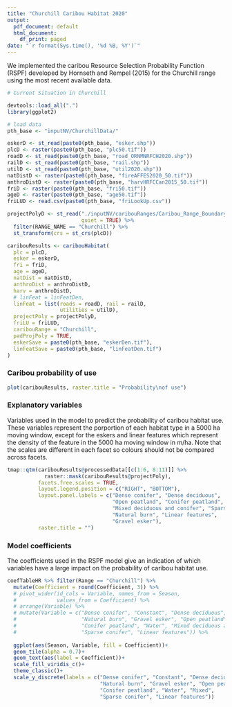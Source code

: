 ```yaml
---
title: "Churchill Caribou Habitat 2020"
output:
  pdf_document: default
  html_document:
    df_print: paged
date: "`r format(Sys.time(), '%d %B, %Y')`"
---
```


We implemented the caribou Resource Selection Probability Function (RSPF) developed by Hornseth and Rempel (2015) for the Churchill range using the most recent available data. 

```r
# Current Situation in Churchill

devtools::load_all(".")
library(ggplot2)

# load data
pth_base <- "inputNV/ChurchillData/"

```

```r
eskerD <- st_read(paste0(pth_base, "esker.shp"))
plcD <- raster(paste0(pth_base, "plc50.tif"))
roadD <- st_read(paste0(pth_base, "road_ORNMNRFCH2020.shp"))
railD <- st_read(paste0(pth_base, "rail.shp"))
utilD <- st_read(paste0(pth_base, "util2020.shp"))
natDistD <- raster(paste0(pth_base, "fireAFFES2020_50.tif"))
anthroDistD <- raster(paste0(pth_base, "harvHRFCCan2015_50.tif"))
friD <- raster(paste0(pth_base, "fri50.tif"))
ageD <- raster(paste0(pth_base, "age50.tif"))
friLUD <- read.csv(paste0(pth_base, "friLookUp.csv"))

projectPolyD <- st_read("./inputNV/caribouRanges/Caribou_Range_Boundary.shp", 
                        quiet = TRUE) %>% 
  filter(RANGE_NAME == "Churchill") %>% 
  st_transform(crs = st_crs(plcD))

caribouResults <- caribouHabitat(
  plc = plcD, 
  esker = eskerD, 
  fri = friD, 
  age = ageD, 
  natDist = natDistD, 
  anthroDist = anthroDistD,
  harv = anthroDistD,
  # linFeat = linFeatDen,
  linFeat = list(roads = roadD, rail = railD,
                 utilities = utilD),
  projectPoly = projectPolyD, 
  friLU = friLUD, 
  caribouRange = "Churchill", 
  padProjPoly = TRUE, 
  eskerSave = paste0(pth_base, "eskerDen.tif"),
  linFeatSave = paste0(pth_base, "linFeatDen.tif")
) 
```
### Caribou probability of use

```r
plot(caribouResults, raster.title = "Probability\nof use")
```

### Explanatory variables
Variables used in the model to predict the probability of caribou habitat use. These variables represent the porportion of each habitat type in a 5000 ha moving window, except for the eskers and linear features which represent the density of the feature in the 5000 ha moving window in m/ha. Note that the scales are different in each facet so colours should not be compared across facets.

```r

tmap::qtm(caribouResults@processedData[[c(1:6, 8:11)]] %>% 
            raster::mask(caribouResults@projectPoly),
          facets.free.scales = TRUE, 
          layout.legend.position = c("RIGHT", "BOTTOM"),
          layout.panel.labels = c("Dense conifer", "Dense deciduous", 
                                  "Open peatland", "Conifer peatland", "Water",
                                  "Mixed deciduous and conifer", "Sparse conifer",
                                  "Natural burn", "Linear features", 
                                  "Gravel esker"),
          raster.title = "")
```

### Model coefficients
The coefficients used in the RSPF model give an indication of which variables have a large impact on the probability of caribou habitat use.

```r
coefTableHR %>% filter(Range == "Churchill") %>% 
  mutate(Coefficient = round(Coefficient, 3)) %>% 
  # pivot_wider(id_cols = Variable, names_from = Season, 
  #             values_from = Coefficient) %>% 
  # arrange(Variable) %>% 
  # mutate(Variable = c("Dense conifer", "Constant", "Dense deciduous",
  #                     "Natural burn", "Gravel esker", "Open peatland",
  #                     "Conifer peatland", "Water", "Mixed deciduous and conifer",
  #                     "Sparse conifer", "Linear features")) %>%
  
  ggplot(aes(Season, Variable, fill = Coefficient))+
  geom_tile(alpha = 0.7)+
  geom_text(aes(label = Coefficient))+
  scale_fill_viridis_c()+
  theme_classic()+
  scale_y_discrete(labels = c("Dense conifer", "Constant", "Dense deciduous",
                              "Natural burn", "Gravel esker", "Open peatland",
                              "Conifer peatland", "Water", "Mixed",
                              "Sparse conifer", "Linear features"))
```
